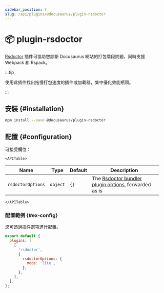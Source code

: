 ```yaml
---
sidebar_position: 7
slug: /api/plugins/@docusaurus/plugin-rsdoctor
---
```


# 📦 plugin-rsdoctor


[Rsdoctor](https://rsdoctor.dev/) 插件可協助您診斷 Docusaurus 網站的打包階段問題，同時支援 Webpack 和 Rspack。

:::tip

使用此插件找出拖慢打包速度的插件或加載器，集中優化效能瓶頸。

:::

## 安裝 {#installation}

```bash npm2yarn
npm install --save @docusaurus/plugin-rsdoctor
```

## 配置 {#configuration}

可接受欄位：

```mdx-code-block
<APITable>
```

| Name | Type | Default | Description |
| --- | --- | --- | --- |
| `rsdoctorOptions` | `object` | `{}` | The [Rsdoctor bundler plugin options](https://rsdoctor.dev/config/options/options), forwarded as is |

```mdx-code-block
</APITable>
```

### 配置範例 {#ex-config}

您可透過插件選項進行配置。

```js title="docusaurus.config.js"
export default {
  plugins: [
    [
      'rsdoctor',
      {
        rsdoctorOptions: {
          mode: 'lite',
        },
      },
    ],
  ],
};
```
